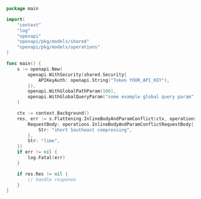 ```go showLineNumbers copy filename="Inline Body And Param Conflict usage example"
package main

import(
	"context"
	"log"
	"openapi"
	"openapi/pkg/models/shared"
	"openapi/pkg/models/operations"
)

func main() {
    s := openapi.New(
        openapi.WithSecurity(shared.Security{
            APIKeyAuth: openapi.String("Token YOUR_API_KEY"),
        }),
        openapi.WithGlobalPathParam(100),
        openapi.WithGlobalQueryParam("some example global query param"),
    )

    ctx := context.Background()
    res, err := s.Flattening.InlineBodyAndParamConflict(ctx, operations.InlineBodyAndParamConflictRequest{
        RequestBody: operations.InlineBodyAndParamConflictRequestBody{
            Str: "short Southeast compressing",
        },
        Str: "lime",
    })
    if err != nil {
        log.Fatal(err)
    }

    if res.Res != nil {
        // handle response
    }
}
```
